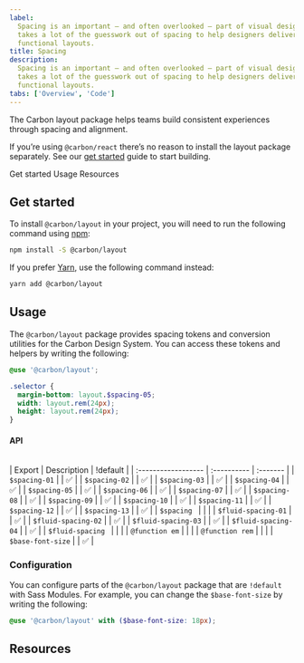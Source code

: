 ```yaml
---
label:
  Spacing is an important — and often overlooked — part of visual design. Carbon
  takes a lot of the guesswork out of spacing to help designers deliver clear,
  functional layouts.
title: Spacing
description:
  Spacing is an important — and often overlooked — part of visual design. Carbon
  takes a lot of the guesswork out of spacing to help designers deliver clear,
  functional layouts.
tabs: ['Overview', 'Code']
---
```


<PageDescription>

The Carbon layout package helps teams build consistent experiences through
spacing and alignment.

</PageDescription>

<InlineNotification>

If you’re using `@carbon/react` there’s no reason to install the layout package
separately. See our [get started](/get-started/develop/react) guide to start
building.

</InlineNotification>

<AnchorLinks>

<AnchorLink>Get started</AnchorLink>
<AnchorLink>Usage</AnchorLink>
<AnchorLink>Resources</AnchorLink>

</AnchorLinks>

## Get started

To install `@carbon/layout` in your project, you will need to run the following
command using [npm](https://www.npmjs.com/):

```bash
npm install -S @carbon/layout
```

If you prefer [Yarn](https://yarnpkg.com/en/), use the following command
instead:

```bash
yarn add @carbon/layout
```

## Usage

The `@carbon/layout` package provides spacing tokens and conversion utilities
for the Carbon Design System. You can access these tokens and helpers by writing
the following:

```scss
@use '@carbon/layout';

.selector {
  margin-bottom: layout.$spacing-05;
  width: layout.rem(24px);
  height: layout.rem(24px);
}
```

#### API

<br />| Export | Description | !default | | :------------------ | :---------- | :-------
| | `$spacing-01` | | ✅ | | `$spacing-02` | | ✅ | | `$spacing-03` | | ✅ | | `$spacing-04`
| | ✅ | | `$spacing-05` | | ✅ | | `$spacing-06` | | ✅ | | `$spacing-07` | | ✅
| | `$spacing-08` | | ✅ | | `$spacing-09` | | ✅ | | `$spacing-10` | | ✅ | | `$spacing-11`
| | ✅ | | `$spacing-12` | | ✅ | | `$spacing-13` | | ✅ | | `$spacing ` | | | |
`$fluid-spacing-01` | | ✅ | | `$fluid-spacing-02` | | ✅ | | `$fluid-spacing-03`
| | ✅ | | `$fluid-spacing-04` | | ✅ | | `$fluid-spacing ` | | | | `@function em`
| | | | `@function rem` | | | | `$base-font-size` | | ✅ |

### Configuration

You can configure parts of the `@carbon/layout` package that are `!default` with
Sass Modules. For example, you can change the `$base-font-size` by writing the
following:

```scss
@use '@carbon/layout' with ($base-font-size: 18px);
```

## Resources

<Row className="resource-card-group">
  <Column colMd={4} colLg={4} noGutterSm>
    <ResourceCard
      subTitle="Carbon layout package"
      href="https://github.com/carbon-design-system/carbon/blob/v10/packages/layout"
    >

<MdxIcon name="bee" />

  </ResourceCard>
  </Column>
  <Column colMd={4} colLg={4} noGutterSm>
    <ResourceCard
      subTitle="Layout package demo"
      href="https://carbon-elements.netlify.app/layout/examples/preview/"
    >

<MdxIcon name="bee" />

  </ResourceCard>
  </Column>
</Row>
